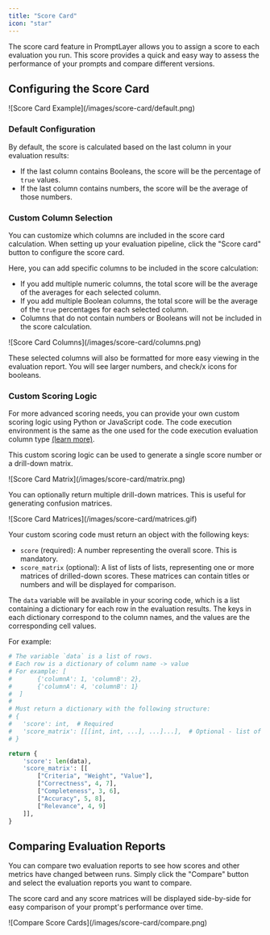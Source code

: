 ```yaml
---
title: "Score Card"
icon: "star"
---
```


The score card feature in PromptLayer allows you to assign a score to each evaluation you run. This score provides a quick and easy way to assess the performance of your prompts and compare different versions. 

## Configuring the Score Card

<Frame>
![Score Card Example](/images/score-card/default.png)
</Frame>

### Default Configuration

By default, the score is calculated based on the last column in your evaluation results:

- If the last column contains Booleans, the score will be the percentage of `true` values.
- If the last column contains numbers, the score will be the average of those numbers.

### Custom Column Selection

You can customize which columns are included in the score card calculation. When setting up your evaluation pipeline, click the "Score card" button to configure the score card.

Here, you can add specific columns to be included in the score calculation:

- If you add multiple numeric columns, the total score will be the average of the averages for each selected column.
- If you add multiple Boolean columns, the total score will be the average of the `true` percentages for each selected column.
- Columns that do not contain numbers or Booleans will not be included in the score calculation.

<Frame>
![Score Card Columns](/images/score-card/columns.png)
</Frame>

These selected columns will also be formatted for more easy viewing in the evaluation report. You will see larger numbers, and check/x icons for booleans.

### Custom Scoring Logic

For more advanced scoring needs, you can provide your own custom scoring logic using Python or JavaScript code. The code execution environment is the same as the one used for the code execution evaluation column type [(learn more)](/features/evaluations/eval-types#code-execution).

This custom scoring logic can be used to generate a single score number or a drill-down matrix.

<Frame>
![Score Card Matrix](/images/score-card/matrix.png)
</Frame>

You can optionally return multiple drill-down matrices. This is useful for generating confusion matrices.

<Frame>
![Score Card Matrices](/images/score-card/matrices.gif)
</Frame>

Your custom scoring code must return an object with the following keys:

- `score` (required): A number representing the overall score. This is mandatory.
- `score_matrix` (optional): A list of lists of lists, representing one or more matrices of drilled-down scores. These matrices can contain titles or numbers and will be displayed for comparison.

The `data` variable will be available in your scoring code, which is a list containing a dictionary for each row in the evaluation results. The keys in each dictionary correspond to the column names, and the values are the corresponding cell values.

For example:

```py Python
# The variable `data` is a list of rows.
# Each row is a dictionary of column name -> value
# For example: [
#       {'columnA': 1, 'columnB': 2},
#       {'columnA': 4, 'columnB': 1}
#  ]
# 
# Must return a dictionary with the following structure:
# {
#   'score': int,  # Required
#   'score_matrix': [[[int, int, ...], ...]...],  # Optional - list of lists of lists of integers
# }

return {
    'score': len(data),
    'score_matrix': [[
        ["Criteria", "Weight", "Value"],
        ["Correctness", 4, 7],
        ["Completeness", 3, 6],
        ["Accuracy", 5, 8],
        ["Relevance", 4, 9]
    ]],
}
```

## Comparing Evaluation Reports

You can compare two evaluation reports to see how scores and other metrics have changed between runs. Simply click the "Compare" button and select the evaluation reports you want to compare.

The score card and any score matrices will be displayed side-by-side for easy comparison of your prompt's performance over time.

<Frame>
![Compare Score Cards](/images/score-card/compare.png)
</Frame>